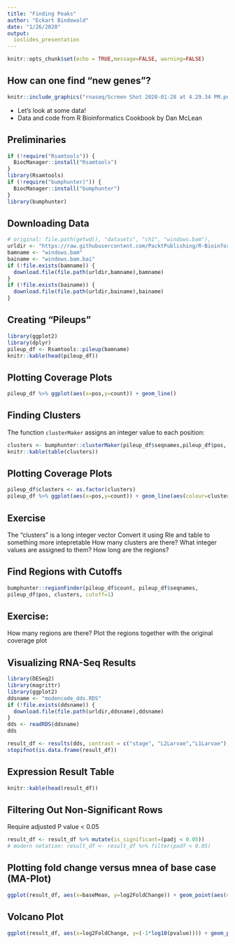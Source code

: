 ```yaml
---
title: "Finding Peaks"
author: "Eckart Bindewald"
date: "1/26/2020"
output:
  ioslides_presentation
---
```


```r
knitr::opts_chunk$set(echo = TRUE,message=FALSE, warning=FALSE)
```

## How can one find "new genes"?

```r
knitr::include_graphics("rnaseq/Screen Shot 2020-01-28 at 4.29.34 PM.png")
```

* Let's look at some data!
* Data and code from R Bioinformatics Cookbook by Dan McLean

## Preliminaries

```r
if (!require("Rsamtools")) {
  BiocManager::install("Rsamtools")
}
library(Rsamtools)
if (!require("bumphunter)")) {
  BiocManager::install("bumphunter")
}
library(bumphunter)
```

## Downloading Data

```r
# original: file.path(getwd(), "datasets", "ch1", "windows.bam"),
urldir <- "https://raw.githubusercontent.com/PacktPublishing/R-Bioinformatics-Cookbook/master/datasets/ch1"
bamname <- "windows.bam"
bainame <- "windows.bam.bai"
if (!file.exists(bamname)) {
  download.file(file.path(urldir,bamname),bamname)
}
if (!file.exists(bainame)) {
  download.file(file.path(urldir,bainame),bainame)
}

```

## Creating "Pileups"

```r
library(ggplot2)
library(dplyr)
pileup_df <- Rsamtools::pileup(bamname)
knitr::kable(head(pileup_df))
```


## Plotting Coverage Plots

```r
pileup_df %>% ggplot(aes(x=pos,y=count)) + geom_line()
```

## Finding Clusters

The function `clusterMaker` assigns an integer value to each position:

```r
clusters <- bumphunter::clusterMaker(pileup_df$seqnames,pileup_df$pos, maxGap = 100)
knitr::kable(table(clusters))
```

## Plotting Coverage Plots

```r
pileup_df$clusters <- as.factor(clusters)
pileup_df %>% ggplot(aes(x=pos,y=count)) + geom_line(aes(colour=clusters))
```

## Exercise

The "clusters" is a long integer vector
Convert it using Rle and table to something more intepretable
How many clusters are there? What integer values are assigned to them?
How long are the regions?


## Find Regions with Cutoffs

```r
bumphunter::regionFinder(pileup_df$count, pileup_df$seqnames,
pileup_df$pos, clusters, cutoff=1)
```

## Exercise:

How many regions are there?
Plot the regions together with the original coverage plot

## Visualizing RNA-Seq Results

```r
library(DESeq2)
library(magrittr)
library(ggplot2)
ddsname <- "modencode_dds.RDS"
if (!file.exists(ddsname)) {
  download.file(file.path(urldir,ddsname),ddsname)
}
dds <- readRDS(ddsname)
dds
```
```r
result_df <- results(dds, contrast = c("stage", "L2Larvae","L1Larvae"), tidy=TRUE) 
stopifnot(is.data.frame(result_df))
```



## Expression Result Table

```r
knitr::kable(head(result_df))
```

## Filtering Out Non-Significant Rows

Require adjusted P value < 0.05

```r
result_df <- result_df %>% mutate(is_significant=(padj < 0.05))
# modern notation: result_df <- result_df %>% filter(padf < 0.05)
```

## Plotting fold change versus mnea of base case (MA-Plot)

```r
ggplot(result_df, aes(x=baseMean, y=log2FoldChange)) + geom_point(aes(colour=is_significant))
```

## Volcano Plot

```r
ggplot(result_df, aes(x=log2FoldChange, y=(-1*log10(pvalue)))) + geom_point(aes(colour=is_significant))
```
